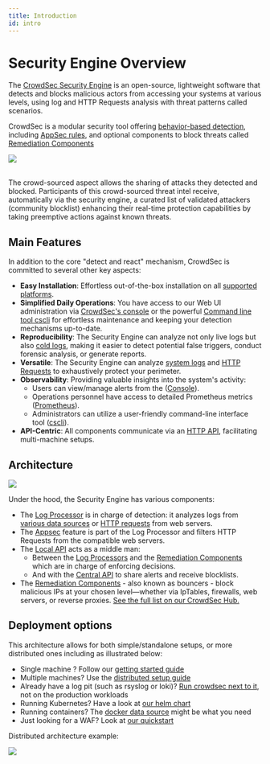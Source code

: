 ```yaml
---
title: Introduction
id: intro
---
```



# Security Engine Overview

The [CrowdSec Security Engine](https://github.com/crowdsecurity/crowdsec) is an open-source, lightweight software that detects and blocks malicious actors from accessing your systems at various levels, using log and HTTP Requests analysis with threat patterns called scenarios.

CrowdSec is a modular security tool offering [behavior-based detection](https://app.crowdsec.net/hub/collections), including [AppSec rules](https://app.crowdsec.net/hub/appsec-rules), and optional components to block threats called [Remediation Components](https://app.crowdsec.net/hub/bouncers)

<div style={{ display: "flex" }}>
    <div style={{ textAlign: "center", flex: "1" }}>
        <img
            width="auto"
            height="auto"
            src={useBaseUrl("/img/simplified_SE_overview.svg")}
        />
    </div>
</div>
&nbsp; &nbsp;

The crowd-sourced aspect allows the sharing of attacks they detected and blocked. Participants of this crowd-sourced threat intel receive, automatically via the security engine, a curated list of validated attackers (community blocklist) enhancing their real-time protection capabilities by taking preemptive actions against known threats.

## Main Features

In addition to the core "detect and react" mechanism, CrowdSec is committed to several other key aspects:

-   **Easy Installation**: Effortless out-of-the-box installation on all [supported platforms](/u/getting_started/intro).
-   **Simplified Daily Operations**: You have access to our Web UI administration via [CrowdSec's console](http://app.crowdsec.net) or the powerful [Command line tool cscli](/cscli/cscli.md) for effortless maintenance and keeping your detection mechanisms up-to-date.
-   **Reproducibility**: The Security Engine can analyze not only live logs but also [cold logs](/u/user_guides/replay_mode), making it easier to detect potential false triggers, conduct forensic analysis, or generate reports.
-   **Versatile**: The Security Engine can analyze [system logs](/log_processor/data_sources/introduction.md) and [HTTP Requests](/appsec/intro.md) to exhaustively protect your perimeter.
-   **Observability**: Providing valuable insights into the system's activity:
    -   Users can view/manage alerts from the ([Console](https://app.crowdsec.net/signup)).
    -   Operations personnel have access to detailed Prometheus metrics ([Prometheus](/observability/prometheus.md)).
    -   Administrators can utilize a user-friendly command-line interface tool ([cscli](/observability/cscli.md)).
-   **API-Centric**: All components communicate via an [HTTP API](/local_api/intro.md), facilitating multi-machine setups.

## Architecture

<div style={{ display: "flex" }}>
    <div style={{ textAlign: "center", flex: "1" }}>
        <img src={useBaseUrl("/img/simplified_SE_underthehood.svg")}></img>
    </div>
</div>

Under the hood, the Security Engine has various components:

-   The [Log Processor](/log_processor/intro.mdx) is in charge of detection: it analyzes logs from [various data sources](/log_processor/data_sources/introduction.md) or [HTTP requests](/appsec/intro.md) from web servers.
-   The [Appsec](appsec/intro) feature is part of the Log Processor and filters HTTP Requests from the compatible web servers.
-   The [Local API](local_api/intro.md) acts as a middle man:
    -   Between the [Log Processors](/log_processor/intro.mdx) and the [Remediation Components](/u/bouncers/intro) which are in charge of enforcing decisions.
    -   And with the [Central API](/central_api/intro.md) to share alerts and receive blocklists.
-   The [Remediation Components](/u/bouncers/intro) - also known as bouncers - block malicious IPs at your chosen level—whether via IpTables, firewalls, web servers, or reverse proxies. [See the full list on our CrowdSec Hub.](https://app.crowdsec.net/hub/remediation-components)

## Deployment options

This architecture allows for both simple/standalone setups, or more distributed ones including as illustrated below:

-   Single machine ? Follow our [getting started guide](/u/getting_started/intro)
-   Multiple machines? Use the [distributed setup guide](/u/user_guides/multiserver_setup)
-   Already have a log pit (such as rsyslog or loki)? [Run crowdsec next to it](/u/user_guides/log_centralization), not on the production workloads
-   Running Kubernetes? Have a look at [our helm chart](/u/getting_started/installation/kubernetes)
-   Running containers? The [docker data source](/log_processor/data_sources/docker.md) might be what you need
-   Just looking for a WAF? Look at [our quickstart](appsec/intro)

Distributed architecture example:

<div style={{ display: "flex" }}>
    <div style={{ textAlign: "center", flex: "1" }}>
        <img src={useBaseUrl("/img/distributed_SE_setup.svg")}></img>
    </div>
</div>

<AcademyPromo
    image="crowdsec_fundamentals.svg"
    description="Watch a short series of videos on how to install CrowdSec and protect your infrastructure"
    title="More ways to learn"
    course="crowdsec-fundamentals"
    utm="?utm_source=docs&utm_medium=banner&utm_campaign=intro-page&utm_id=academydocs"
/>
